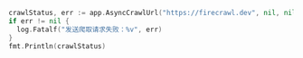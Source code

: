 ```go Go（编程语言）
crawlStatus, err := app.AsyncCrawlUrl("https://firecrawl.dev", nil, nil)
if err != nil {
  log.Fatalf("发送爬取请求失败：%v", err)
}
fmt.Println(crawlStatus) 
```
